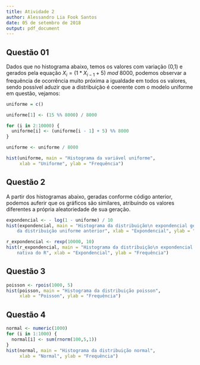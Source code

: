 ```yaml
---
title: Atividade 2
author: Alessandro Lia Fook Santos
date: 05 de setembro de 2018
output: pdf_document
---
```


## Questão 01

Dados que no histograma abaixo, temos os valores com variação (0,1) e gerados pela equação $X_i = (1 * X_{i - 1} + 5) \ mod \ 8000$, podemos observar a frequência de ocorrência muito próxima a igualdade em todos os valores, sendo possível aduzir que a distribuição é coerente com o modelo uniforme em questão, vejamos:

```r
uniforme = c()

uniforme[1] <- (15 %% 8000) / 8000

for (i in 2:10000) {
  uniforme[i] <- (uniforme[i - 1] + 5) %% 8000
}

uniforme <- uniforme / 8000

hist(uniforme, main = "Histograma da variável uniforme", 
     xlab = "Uniforme", ylab = "Frequência")
```


## Questão 2
A partir dos histogramas abaixo, geradas conforme código anterior, podemos auferir que os gráficos são similares, atribuíndo os valores diferentes a própria aleatoriedade de sua geração.
```r
expondencial <- - log(1 - uniforme) / 10
hist(expondencial, main = "Histograma da distribuição\n expondencial gerada a partir
    da distribuição uniforme anterior", xlab = "Expondencial", ylab = "Frequência")

r_expondencial <- rexp(10000, 10)
hist(r_expondencial, main = "Histograma da distribuição\n expondencial gerada pela função
    nativa do R", xlab = "Expondencial", ylab = "Frequência")
```


## Questão 3

```r
poisson <- rpois(1000, 5)
hist(poisson, main = "Histograma da distribuição poisson", 
     xlab = "Poisson", ylab = "Frequência")
```


## Questão 4

```r
normal <- numeric(1000)
for (i in 1:1000) {
  normal[i] <- sum(rnorm(100,5,1))
}
hist(normal, main = "Histograma da distribuição normal", 
     xlab = "Normal", ylab = "Frequência")
```